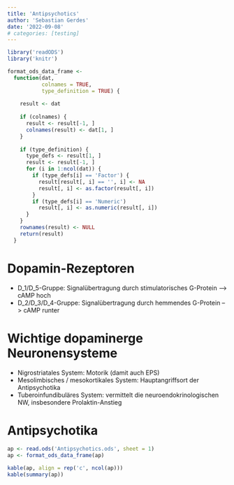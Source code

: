 ```yaml
---
title: 'Antipsychotics'
author: 'Sebastian Gerdes'
date: '2022-09-08'
# categories: [testing]
---
```


```r
library('readODS')
library('knitr')
```

```r
format_ods_data_frame <- 
  function(dat, 
           colnames = TRUE, 
           type_definition = TRUE) {
    
    result <- dat
    
    if (colnames) {
      result <- result[-1, ]
      colnames(result) <- dat[1, ]
    }
    
    if (type_definition) {
      type_defs <- result[1, ]
      result <- result[-1, ]
      for (i in 1:ncol(dat)) {
        if (type_defs[i] == 'Factor') {
          result[result[, i] == '', i] <- NA
          result[, i] <- as.factor(result[, i])  
        }
        if (type_defs[i] == 'Numeric')
          result[, i] <- as.numeric(result[, i])
      }
    }
    rownames(result) <- NULL
    return(result)
  }
```

# Dopamin-Rezeptoren

-   D_1/D_5-Gruppe: Signalübertragung durch stimulatorisches G-Protein --\> cAMP hoch
-   D_2/D_3/D_4-Gruppe: Signalübertragung durch hemmendes G-Protein --\> cAMP runter

# Wichtige dopaminerge Neuronensysteme

-   Nigrostriatales System: Motorik (damit auch EPS)
-   Mesolimbisches / mesokortikales System: Hauptangriffsort der Antipsychotika
-   Tuberoinfundibuläres System: vermittelt die neuroendokrinologischen NW, insbesondere Prolaktin-Anstieg

# Antipsychotika

```r
ap <- read.ods('Antipsychotics.ods', sheet = 1)
ap <- format_ods_data_frame(ap)
```

```r
kable(ap, align = rep('c', ncol(ap)))
kable(summary(ap))
```
